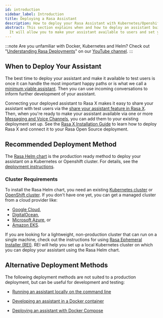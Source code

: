 ```yaml
---
id: introduction
sidebar_label: Introduction
title: Deploying a Rasa Assistant
description: How to deploy your Rasa Assistant with Kubernetes/Openshift
abstract: This section explains when and how to deploy an assistant built with Rasa.
  It will allow you to make your assistant available to users and set you up with a production-ready environment.
---
```

<!-- this file is version specific, do not use `@site/...` syntax -->

:::note
Are you unfamiliar with Docker, Kubernetes and Helm? Check out "[Understanding Rasa Deployments](https://www.youtube.com/watch?v=aAs_RS0ueEw&list=PL75e0qA87dlHmfmu7oPPYA22fmc6GJ2aW)" on our [YouTube channel](https://www.youtube.com/channel/UCJ0V6493mLvqdiVwOKWBODQ).
:::

## When to Deploy Your Assistant

The best time to deploy your assistant and make it available to test users is once it can handle the most
important happy paths or is what we call a [minimum viable assistant](../glossary.mdx). Then you can use incoming
conversations to inform further development of your assistant.

Connecting your deployed assistant to Rasa X makes it easy to share your assistant
with test users via the [share your assistant feature in
Rasa X](https://rasa.com/docs/rasa-x/user-guide/share-assistant#share-your-bot).
Then, when you're ready to make your assistant available via one or more [Messaging and Voice Channels](../messaging-and-voice-channels.mdx),
you can add them to your existing deployment set up.
See the [Rasa X Installation Guide](https://rasa.com/docs/rasa-x/installation-and-setup/installation-guide/) to learn how to deploy Rasa X and connect it to your Rasa Open Source deployment.


## Recommended Deployment Method
The [Rasa Helm chart](https://github.com/RasaHQ/helm-charts/tree/main/charts/rasa) is the production ready method to deploy
your assistant on a Kubernetes or Openshift cluster. For details, see the [deployment instructions](./deploy-rasa.mdx).

### Cluster Requirements

To install the Rasa Helm chart, you need an existing
[Kubernetes cluster](https://kubernetes.io/) or [OpenShift cluster](https://www.openshift.com/).
If you don't have one yet, you can get a managed cluster from a cloud provider like:
* [Google Cloud](https://cloud.google.com/kubernetes-engine),
* [DigitalOcean](https://www.digitalocean.com/products/kubernetes/),
* [Microsoft Azure](https://azure.microsoft.com/en-us/services/kubernetes-service/), or
* [Amazon EKS](https://aws.amazon.com/eks/).

If you are looking for a lightweight, non-production cluster that can run on a single machine, check out the instructions for using [Rasa Ephemeral Installer (REI)](../deploy/rei/deploy.mdx). REI will help you set up a local Kubernetes cluster on which you can deploy your assistant using the Rasa Helm chart.

## Alternative Deployment Methods

The following deployment methods are not suited to a production deployment, but can be useful for development and testing:

* [Running an assistant locally on the command line](../command-line-interface.mdx#rasa-run)

* [Developing an assistant in a Docker container](../docker/building-in-docker.mdx)

* [Deploying an assistant with Docker Compose](../docker/deploying-in-docker-compose.mdx)
